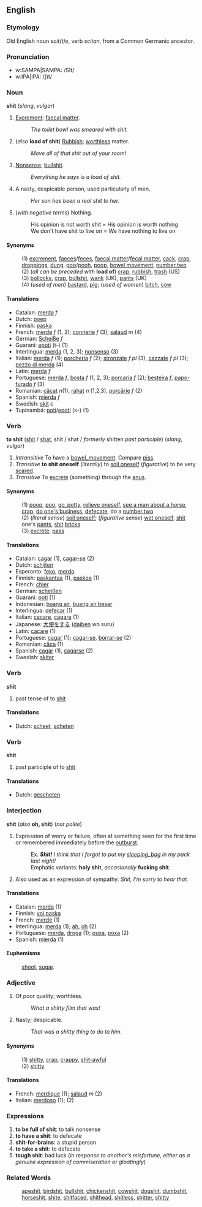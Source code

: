 ==English==
=== Etymology ===
Old English noun ''scit(t)e'', verb ''scitan'', from a Common Germanic ancestor.

=== Pronunciation ===
*w:SAMPA|SAMPA: /SIt/
*w:IPA|IPA: /ʃɪt/

=== Noun ===

'''shit''' (''slang'', ''vulgar'') 

# [[Excrement]]; [[faecal matter]].
#:''The toilet bowl was smeared with shit.''
# (''also'' '''load of shit''') [[Rubbish]]; [[worthless]] matter.
#:''Move all of that shit out of your room!''
# [[Nonsense]]; [[bullshit]].
#:''Everything he says is a load of shit.''
# A nasty, despicable person, used particularly of men.
#:''Her son has been a real shit to her.''
# (''with negative terms'') Nothing.
#:His opinion is not worth shit = His opinion is worth nothing
#:We don't have shit to live on = We have nothing to live on

==== Synonyms ====

:(1) [[excrement]], [[faeces]]/[[feces]], [[faecal matter]]/[[fecal matter]], [[cack]], [[crap]], [[droppings]], [[dung]], [[poo]]/[[pooh]], [[poop]], [[bowel movement]], [[number two]]
:(2) (''all can be preceded with'' '''load of''') [[crap]], [[rubbish]], [[trash]] (US)
:(3) [[bollocks]], [[crap]], [[bullshit]], [[wank]] (UK), [[pants]] (UK)
:(4) (''used of men'') [[bastard]], [[pig]]; (''used of women'') [[bitch]], [[cow]]

==== Translations ====
*Catalan: [[merda]] ''f''
*Dutch: [[poep]]
*Finnish: [[paska]]
*French: [[merde]] ''f'' (1, 2); [[connerie]] ''f'' (3); [[salaud]] ''m'' (4)
*German: [[Scheiße]] ''f''
*Guarani: [[epoti]] (t-) (1)
*Interlingua: [[merda]] (1, 2, 3); [[nonsenso]] (3)
*Italian: [[merda]]  ''f'' (1); [[porcheria]] ''f'' (2); [[stronzate]] ''f pl'' (3), [[cazzate]] ''f pl'' (3); [[pezzo di merda]] (4)
*Latin: [[merda]] ''f''
*Portuguese: [[merda]] ''f'', [[bosta]] ''f'' (1, 2, 3); [[porcaria]] ''f'' (2); [[besteira]] ''f'', [[papo-furado]] ''f'' (3)
*Romanian: [[căcat]] ''n''(1), [[rahat]] ''n'' (1,2,3), [[porcărie]] ''f'' (2)
*Spanish: [[mierda]] ''f''
*Swedish: [[skit]] ''c''
*Tupinambá: [[poti]]/[[epoti]] (s-) (1)

=== Verb ===

'''to shit''' ([[shit]] / [[shat]], shit / shat / ''formerly'' shitten ''past participle'') (''slang'', ''vulgar'') 

# ''Intransitive'' To have a [[bowel_movement]].  Compare [[piss]].
# ''Transitive'' '''to shit oneself''' (''literally'') to [[soil oneself]] (''figurative'') to be very [[scared]].
# ''Transitive'' To [[excrete]] (something) through the [[anus]].

==== Synonyms ====
:(1) [[poop]], [[poo]], [[go_potty]], [[relieve oneself]], [[see a man about a horse]], [[crap]], [[do one's business]], [[defecate]], do a [[number two]]
:(2) (''literal sense'') [[soil oneself]]; (''figurative sense'') [[wet oneself]], [[shit]] one's [[pants]], [[shit]] [[brick]]s
:(3) [[excrete]], [[pass]]

==== Translations ====
*Catalan: [[cagar]] (1), [[cagar-se]] (2)
*Dutch: [[schijten]]
*Esperanto: [[feko]], [[merdo]]
*Finnish: [[paskantaa]] (1), [[paskoa]] (1)
*French: [[chier]]
*German: [[scheißen]]
*Guarani: [[poti]] (1)
*Indonesian: [[buang air]], [[buang air besar]]
*Interlingua: [[defecar]] (1)
*Italian: [[cacare]], [[cagare]] (1)
*Japanese: [[大便]]をする ([[daiben]] wo suru)
*Latin: [[cacare]] (1)
*Portuguese: [[cagar]] (1); [[cagar-se]], [[borrar-se]] (2)
*Romanian: [[căca]] (1)
*Spanish: [[cagar]] (1), [[cagarse]] (2)
*Swedish: [[skiter]]

=== Verb ===

'''shit'''

# past tense of to [[shit]]

==== Translations ====
*Dutch: [[scheet]], [[scheten]]

=== Verb ===

'''shit'''

# past participle of to [[shit]]

==== Translations ====
*Dutch: [[gescheten]]

=== Interjection ===
'''shit''' (''also'' '''oh, shit''') (''not polite'') 

# Expression of worry or failure, often at something seen for the first time or remembered immediately before the [[outburst]].
#:Ex. '' '''Shit!''' I think that I forgot to put my [[sleeping_bag]] in my pack last night!''
#:Emphatic variants: '''holy shit''', ''occasionally'' '''fucking shit'''.
#Also used as an expression of sympathy: ''Shit, I'm sorry to hear that.''

==== Translations ====
*Catalan: [[merda]] (1)
*Finnish: [[voi paska]]
*French: [[merde]] (1)
*Interlingua: [[merda]] (1); [[ah]], [[oh]] (2)
*Portuguese: [[merda]], [[droga]] (1); [[puxa]], [[poxa]] (2)
*Spanish: [[mierda]] (1)

==== Euphemisms ====
:[[shoot]], [[sugar]].

=== Adjective ===
#Of poor quality; worthless.
#:''What a shitty film that was!''
#Nasty; despicable.
#:''That was a shitty thing to do to him.''

====Synonyms====
:(1) [[shitty]], [[crap]], [[crappy]], [[shit-awful]]
:(2) [[shitty]]

====Translations====
*French: [[merdique]] (1); [[salaud]] ''m'' (2)
*Italian: [[merdoso]] (1); [[ ]] '' '' (2)

===Expressions===

# '''to be full of shit''': to talk nonsense
# '''to have a shit''': to defecate
# '''shit-for-brains''': a stupid person
# '''to take a shit''': to defecate
# '''tough shit''': bad luck (''in response to another's misfortune, either as a genuine expression of commiseration or gloatingly'')

===Related Words===
:[[apeshit]], [[birdshit]], [[bullshit]], [[chickenshit]], [[cowshit]], [[dogshit]], [[dumbshit]], [[horseshit]], [[shite]], [[shitfaced]], [[shithead]], [[shitless]], [[shitter]], [[shitty]]